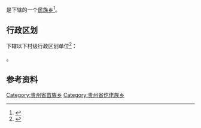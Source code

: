 {{中国乡级行政区|52/04/22/204/000}}

'''{{PAGENAMEBASE}}'''是{{PRC admin/fullname|52/04/22/204/000|3}}下辖的一个[[民族乡|民族乡]]<ref>{{PRC admin/ref sgc|{{PRC admin/parent|52/04/22/204/000}}}}</ref>。

== 行政区划 ==
{{PAGENAMEBASE}}下辖以下村级行政区划单位<ref>{{PRC admin/ref sgc|52/04/22/204/000}}</ref>：

{{PRC admin/children|52/04/22/204/000}}。

== 参考资料 ==
{{reflist}}

{{贵州行政区划小作品}}
{{PRC admin/navcat|52/04/22/204/000}}
[[Category:贵州省苗族乡|Category:贵州省苗族乡]]
[[Category:贵州省仡佬族乡|Category:贵州省仡佬族乡]]